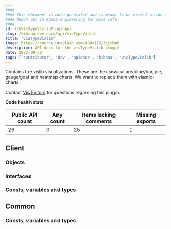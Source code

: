 ```yaml
---
####
#### This document is auto-generated and is meant to be viewed inside our experimental, new docs system.
#### Reach out in #docs-engineering for more info.
####
id: kibVisTypeVislibPluginApi
slug: /kibana-dev-docs/api/visTypeVislib
title: "visTypeVislib"
image: https://source.unsplash.com/400x175/?github
description: API docs for the visTypeVislib plugin
date: 2022-08-30
tags: ['contributor', 'dev', 'apidocs', 'kibana', 'visTypeVislib']
---
```


Contains the vislib visualizations. These are the classical area/line/bar, pie, gauge/goal and heatmap charts. We want to replace them with elastic-charts.

Contact [Vis Editors](https://github.com/orgs/elastic/teams/kibana-vis-editors) for questions regarding this plugin.

**Code health stats**

| Public API count  | Any count | Items lacking comments | Missing exports |
|-------------------|-----------|------------------------|-----------------|
| 26 | 0 | 25 | 1 |

## Client

### Objects
<DocDefinitionList data={visTypeVislibObj.client.objects}/>

### Interfaces
<DocDefinitionList data={visTypeVislibObj.client.interfaces}/>

### Consts, variables and types
<DocDefinitionList data={visTypeVislibObj.client.misc}/>

## Common

### Consts, variables and types
<DocDefinitionList data={visTypeVislibObj.common.misc}/>


